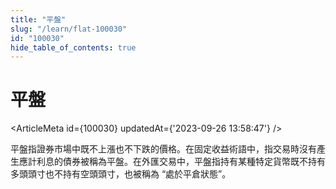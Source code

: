 ```yaml
---
title: "平盤"
slug: "/learn/flat-100030"
id: "100030"
hide_table_of_contents: true
---
```



# 平盤

<ArticleMeta id={100030} updatedAt={'2023-09-26 13:58:47'} />
<div className='border-solid border-b border-t-0 my-4 border-[var(--ifm-color-gray-300)]' />

平盤指證券市場中既不上漲也不下跌的價格。在固定收益術語中，指交易時沒有產生應計利息的債券被稱為平盤。在外匯交易中，平盤指持有某種特定貨幣既不持有多頭頭寸也不持有空頭頭寸，也被稱為 “處於平倉狀態”。
